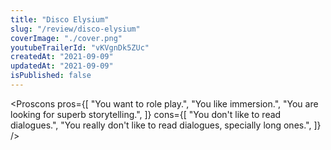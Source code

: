 ```yaml
---
title: "Disco Elysium"
slug: "/review/disco-elysium"
coverImage: "./cover.png"
youtubeTrailerId: "vKVgnDk5ZUc"
createdAt: "2021-09-09"
updatedAt: "2021-09-09"
isPublished: false
---
```


<Proscons
  pros={[
    "You want to role play.",
    "You like immersion.",
    "You are looking for superb storytelling.",
  ]}
  cons={[
    "You don't like to read dialogues.",
    "You really don't like to read dialogues, specially long ones.",
  ]}
/>

<Section className="mt-10" title="Worth mentioning...">
  <List
    className="mt-5"
    items={[
      {
        mood: "kudos",
        content:
          "Voice acting, graphics and visuals are top notch. The art style is pretty unique.",
      },
      {
        mood: "positive",
        content: "The game is well polished. Bugs go unnoticed.",
      },
      {
        mood: "negative",
        content: "Annoying and frequent loading screens, even with an SSD.",
      },
      {
        mood: "negative",
        content: "The game can be quite linear for an RPG.",
      },
    ]}
  />
</Section>

<Section className="mt-10" title="Replayability">
  <Checklist
    className="mt-5"
    items={[
      {
        isChecked: true,
        title: "Different choices",
        body: "The choices you make affect the world.",
      },
      {
        isChecked: true,
        title: "Achievements",
        body: "A good bunch of achievements to collect, and some of them are challenging.",
      },
    ]}
  />
</Section>
